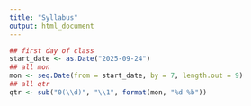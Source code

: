 ```yaml
---
title: "Syllabus"
output: html_document
---
```


```r
## first day of class
start_date <- as.Date("2025-09-24")
## all mon
mon <- seq.Date(from = start_date, by = 7, length.out = 9)
## all qtr
qtr <- sub("0(\\d)", "\\1", format(mon, "%d %b"))
```


